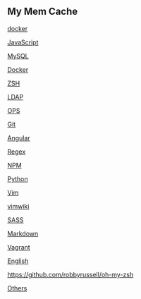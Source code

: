== My Mem Cache ==

[[docker]]

[[JavaScript]]

[[MySQL]]

[[Docker]]

[[ZSH]]

[[LDAP]]

[[OPS]]

[[Git]]

[[Angular]]

[[Regex]]

[[NPM]]

[[Python]]

[[Vim]]

[[vimwiki]]

[[SASS]]

[[Markdown]]

[[Vagrant]]

[[English]]

https://github.com/robbyrussell/oh-my-zsh

[[Others]]


